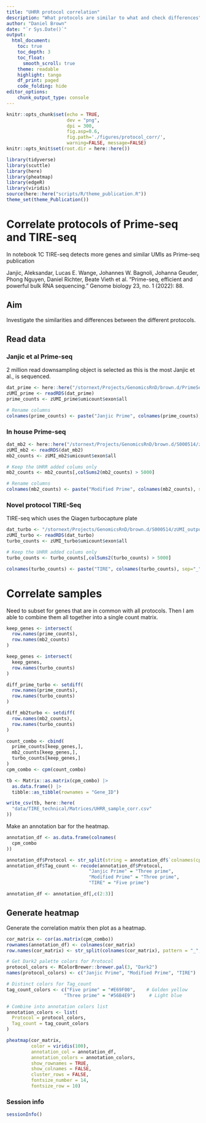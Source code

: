 ```yaml
---
title: "UHRR protocol correlation"
description: "What protocols are similar to what and check differences"
author: "Daniel Brown"
date: "`r Sys.Date()`"
output:
  html_document:
    toc: true
    toc_depth: 3
    toc_float:
      smooth_scroll: true
    theme: readable
    highlight: tango 
    df_print: paged
    code_folding: hide
editor_options: 
    chunk_output_type: console
---
```


```r
knitr::opts_chunk$set(echo = TRUE,
                      dev = "png",
                      dpi = 300,
                      fig.asp=0.6,
                      fig.path='./figures/protocol_corr/',
                      warning=FALSE, message=FALSE)
knitr::opts_knit$set(root.dir = here::here())

library(tidyverse)
library(scuttle)
library(here)
library(pheatmap)
library(edgeR)
library(viridis)
source(here::here("scripts/R/theme_publication.R"))
theme_set(theme_Publication())
```

# Correlate protocols of Prime-seq and TIRE-seq

In notebook 1C TIRE-seq detects more genes and similar UMIs as Prime-seq publication

Janjic, Aleksandar, Lucas E. Wange, Johannes W. Bagnoli, Johanna Geuder, Phong Nguyen, Daniel Richter, Beate Vieth et al. "Prime-seq, efficient and powerful bulk RNA sequencing." Genome biology 23, no. 1 (2022): 88.

## Aim

Investigate the similarities and differences between the different protocols.

## Read data {.tabset}

### Janjic et al Prime-seq

2 million read downsampling object is selected as this is the most Janjic et al., is sequenced. 

```r
dat_prime <- here::here("/stornext/Projects/GenomicsRnD/brown.d/PrimeSeq/prime-seq.dgecounts.rds")
zUMI_prime <- readRDS(dat_prime)
prime_counts <- zUMI_prime$umicount$exon$all

# Rename columns
colnames(prime_counts) <- paste("Janjic Prime", colnames(prime_counts), sep="_")
```

### In house Prime-seq

```r
dat_mb2 <- here::here("/stornext/Projects/GenomicsRnD/brown.d/S000514/zUMI_outputs/expression/MB2_UHRR_Gencode_Hs.dgecounts.rds")
zUMI_mb2 <- readRDS(dat_mb2)
mb2_counts <- zUMI_mb2$umicount$exon$all

# Keep the UHRR added colums only
mb2_counts <- mb2_counts[,colSums2(mb2_counts) > 5000]

# Rename columns
colnames(mb2_counts) <- paste("Modified Prime", colnames(mb2_counts), sep="_")
```

### Novel protocol TIRE-Seq

TIRE-seq which uses the Qiagen turbocapture plate

```r
dat_turbo <- "/stornext/Projects/GenomicsRnD/brown.d/S000514/zUMI_outputs/expression/TIRE_UHRR_Gencode_Hs.dgecounts.rds"
zUMI_turbo <- readRDS(dat_turbo)
turbo_counts <- zUMI_turbo$umicount$exon$all

# Keep the UHRR added colums only
turbo_counts <- turbo_counts[,colSums2(turbo_counts) > 5000]

colnames(turbo_counts) <- paste("TIRE", colnames(turbo_counts), sep="_")
```

# Correlate samples

Need to subset for genes that are in common with all protocols. Then I am able to combine them all together into a single count matrix.

```r
keep_genes <- intersect(
  row.names(prime_counts),
  row.names(mb2_counts)
)

keep_genes <- intersect(
  keep_genes,
  row.names(turbo_counts)
)

diff_prime_turbo <- setdiff(
  row.names(prime_counts),
  row.names(turbo_counts)
)

diff_mb2turbo <- setdiff(
  row.names(mb2_counts),
  row.names(turbo_counts)
)

count_combo <- cbind(
  prime_counts[keep_genes,],
  mb2_counts[keep_genes,],
  turbo_counts[keep_genes,]
)
cpm_combo <- cpm(count_combo)

tb <- Matrix::as.matrix(cpm_combo) |>
  as.data.frame() |>
  tibble::as_tibble(rownames = "Gene_ID")

write_csv(tb, here::here(
  "data/TIRE_technical/Matrices/UHRR_sample_corr.csv"
))
```

Make an annotation bar for the heatmap.

```r
annotation_df <- as.data.frame(colnames(
  cpm_combo
))

annotation_df$Protocol <- str_split(string = annotation_df$`colnames(cpm_combo)`, pattern = "_", simplify = T)[,1]
annotation_df$Tag_count <- recode(annotation_df$Protocol,
                              "Janjic Prime" = "Three prime",
                              "Modified Prime" = "Three prime",
                              "TIRE" = "Five prime")

annotation_df <- annotation_df[,c(2:3)]
```

## Generate heatmap

Generate the correlation matrix then plot as a heatmap.

```r
cor_matrix <- cor(as.matrix(cpm_combo))
rownames(annotation_df) <- colnames(cor_matrix)
row.names(cor_matrix) <- str_split(colnames(cor_matrix), pattern = "_", simplify = T)[,1]

# Get Dark2 palette colors for Protocol
protocol_colors <- RColorBrewer::brewer.pal(3, "Dark2")
names(protocol_colors) <- c("Janjic Prime", "Modified Prime", "TIRE")

# Distinct colors for Tag_count
tag_count_colors <- c("Five prime" = "#E69F00",    # Golden yellow
                     "Three prime" = "#56B4E9")     # Light blue

# Combine into annotation colors list
annotation_colors <- list(
  Protocol = protocol_colors,
  Tag_count = tag_count_colors
)

pheatmap(cor_matrix,
         color = viridis(100),
         annotation_col = annotation_df,
         annotation_colors = annotation_colors,
         show_rownames = TRUE,
         show_colnames = FALSE,
         cluster_rows = FALSE,
         fontsize_number = 14,
         fontsize_row = 10)
```

### Session info
```r
sessionInfo()
```
